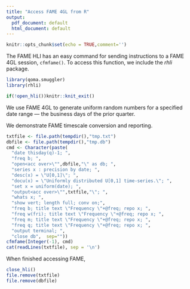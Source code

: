 ```yaml
---
title: "Access FAME 4GL from R"
output:
  pdf_document: default
  html_document: default
---
```


```r
knitr::opts_chunk$set(echo = TRUE,comment='')
```

The FAME HLI has an easy command for sending instructions to a FAME 4GL session, `cfmfame()`. 
To access this function, we include the _rhli_ package.  
```r
library(qoma.smuggler)
library(rhli)

if(!open_hli())knitr::knit_exit()
```
We use FAME 4GL to generate uniform random numbers for a specified date range --- 
the business days of the prior quarter. 

We demonstrate FAME timescale conversion and reporting.
```r
txtfile <- file.path(tempdir(),"tmp.txt")
dbfile <- file.path(tempdir(),"tmp.db")
cmd <- Character(paste(
  "date thisday(q)-1; ",
  "freq b; ",
  "open<acc over>\"",dbfile,"\" as db; ",
  "series x : precision by date; ",
  "desc(x) = \"U[0,1]\"; ",
  "docu(x) = \"Uniformly distributed U[0,1] time-series.\"; ",
  "set x = uniform(date); ",
  "output<acc over>\"",txtfile,"\"; ",
  "whats x; ",
  "show vert; length full; conv on;",
  "freq b; title text \"Frequency \"+@freq; repo x; ",
  "freq w(fri); title text \"Frequency \"+@freq; repo x; ",
  "freq m; title text \"Frequency \"+@freq; repo x; ",
  "freq q; title text \"Frequency \"+@freq; repo x; ",
  "output terminal; ",
  "close db",  sep=""))
cfmfame(Integer(-1), cmd)
cat(readLines(txtfile), sep = '\n')
```
When finished accessing FAME, 
```r
close_hli()
file.remove(txtfile)
file.remove(dbfile)
```

